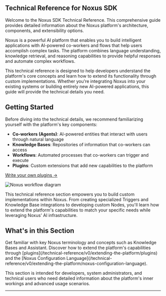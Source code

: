 ## Technical Reference for Noxus SDK

Welcome to the Noxus SDK Technical Reference. This comprehensive guide provides detailed information about the Noxus platform's architecture, components, and extensibility options.

Noxus is a powerful AI platform that enables you to build intelligent applications with AI-powered co-workers and flows that help users accomplish complex tasks. The platform combines language understanding, knowledge retrieval, and reasoning capabilities to provide helpful responses and automate complex workflows.

This technical reference is designed to help developers understand the platform's core concepts and learn how to extend its functionality through custom implementations. Whether you're integrating Noxus into your existing systems or building entirely new AI-powered applications, this guide will provide the technical details you need.

## Getting Started

Before diving into the technical details, we recommend familiarizing yourself with the platform's key components:

- **Co-workers (Agents)**: AI-powered entities that interact with users through natural language
- **Knowledge Bases**: Repositories of information that co-workers can access
- **Workflows**: Automated processes that co-workers can trigger and execute
- **Plugins**: Custom extensions that add new capabilities to the platform


[Write your own plugins →](/technical-reference/v0/extending-the-platform/plugins)

<Frame>
  <img
    src="/images/technical-reference/workflow.png"
    alt="Noxus workflow diagram"
  />
</Frame>

This technical reference section empowers you to build custom implementations within Noxus. From creating specialized Triggers and Knowledge Base integrations to developing custom Nodes, you'll learn how to extend the platform's capabilities to match your specific needs while leveraging Noxus' AI infrastructure.

## What's in this Section

<CardGroup cols={2}>
  <Card title="Concepts" icon="book" href="/technical-reference/v0/concepts/knowledge-base">
    Get familiar with key Noxus terminology and concepts such as Knowledge Bases and Assistant.
  </Card>

  <Card title="Extending the Platform" icon="puzzle-piece" href="/technical-reference/v0/extending-the-platform/plugins">
    Discover how to extend the platform's capabilities through [plugins](/technical-reference/v0/extending-the-platform/plugins) and the [Noxus Configuration Language](/technical-reference/v0/extending-the-platform/noxus-configuration-language).
  </Card>
</CardGroup>

This section is intended for developers, system administrators, and technical users who need detailed information about the platform's inner workings and advanced usage scenarios.

---
